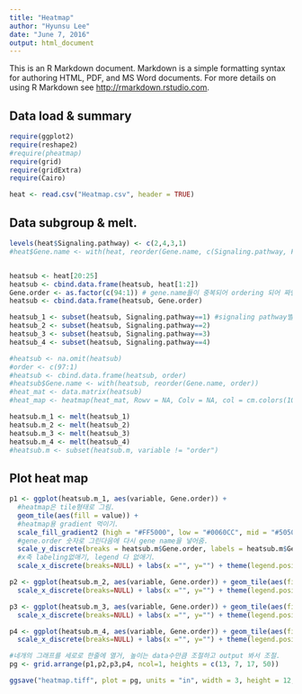 ```yaml
---
title: "Heatmap"
author: "Hyunsu Lee"
date: "June 7, 2016"
output: html_document
---
```


This is an R Markdown document. Markdown is a simple formatting syntax for authoring HTML, PDF, and MS Word documents. For more details on using R Markdown see <http://rmarkdown.rstudio.com>.

## Data load & summary
```r
require(ggplot2)
require(reshape2)
#require(pheatmap)
require(grid)
require(gridExtra)
require(Cairo)

heat <- read.csv("Heatmap.csv", header = TRUE)
```

## Data subgroup & melt.
```r
levels(heat$Signaling.pathway) <- c(2,4,3,1)
#heat$Gene.name <- with(heat, reorder(Gene.name, c(Signaling.pathway, Fold.change))


heatsub <- heat[20:25]
heatsub <- cbind.data.frame(heatsub, heat[1:2])
Gene.order <- as.factor(c(94:1)) # gene.name들이 중복되어 ordering 되어 짜낸 궁여지책
heatsub <- cbind.data.frame(heatsub, Gene.order)

heatsub_1 <- subset(heatsub, Signaling.pathway==1) #signaling pathway별로 따로 그린다음 grid형태로 그리기위한 작업, faceting은 안된다. 
heatsub_2 <- subset(heatsub, Signaling.pathway==2)
heatsub_3 <- subset(heatsub, Signaling.pathway==3)
heatsub_4 <- subset(heatsub, Signaling.pathway==4)

#heatsub <- na.omit(heatsub)
#order <- c(97:1)
#heatsub <- cbind.data.frame(heatsub, order)
#heatsub$Gene.name <- with(heatsub, reorder(Gene.name, order))
#heat_mat <- data.matrix(heatsub)
#heat_map <- heatmap(heat_mat, Rowv = NA, Colv = NA, col = cm.colors(10,), scale = "column", margins = c(5,10))

heatsub.m_1 <- melt(heatsub_1)
heatsub.m_2 <- melt(heatsub_2)
heatsub.m_3 <- melt(heatsub_3)
heatsub.m_4 <- melt(heatsub_4)
#heatsub.m <- subset(heatsub.m, variable != "order")

```


## Plot heat map
```r

p1 <- ggplot(heatsub.m_1, aes(variable, Gene.order)) + 
  #heatmap은 tile형태로 그림. 
  geom_tile(aes(fill = value)) + 
  #heatmap용 gradient 먹이기.
  scale_fill_gradient2 (high = "#FF5000", low = "#0060CC", mid = "#505050") +
  #gene.order 숫자로 그린다음에 다시 gene name을 넣어줌.
  scale_y_discrete(breaks = heatsub.m$Gene.order, labels = heatsub.m$Gene.name) +
  #x축 labeling없애기, legend 다 없애기.
  scale_x_discrete(breaks=NULL) + labs(x ="", y="") + theme(legend.position="none")

p2 <- ggplot(heatsub.m_2, aes(variable, Gene.order)) + geom_tile(aes(fill = value)) + scale_fill_gradient2 (high = "#FF5000", low = "#0060CC", mid = "#505050") + scale_y_discrete(breaks = heatsub.m$Gene.order, labels = heatsub.m$Gene.name) +
  scale_x_discrete(breaks=NULL) + labs(x ="", y="") + theme(legend.position="none")

p3 <- ggplot(heatsub.m_3, aes(variable, Gene.order)) + geom_tile(aes(fill = value)) + scale_fill_gradient2 (high = "#FF5000", low = "#0060CC", mid = "#505050") + scale_y_discrete(breaks = heatsub.m$Gene.order, labels = heatsub.m$Gene.name) +
  scale_x_discrete(breaks=NULL) + labs(x ="", y="") + theme(legend.position="none")

p4 <- ggplot(heatsub.m_4, aes(variable, Gene.order)) + geom_tile(aes(fill = value)) + scale_fill_gradient2 (high = "#FF5000", low = "#0060CC", mid = "#505050") + scale_y_discrete(breaks = heatsub.m$Gene.order, labels = heatsub.m$Gene.name) +
  scale_x_discrete(breaks=NULL) + labs(x ="", y="") + theme(legend.position="none")

#네개의 그래프를 세로로 한줄에 열거, 높이는 data수만큼 조절하고 output 봐서 조절.
pg <- grid.arrange(p1,p2,p3,p4, ncol=1, heights = c(13, 7, 17, 50))

ggsave("heatmap.tiff", plot = pg, units = "in", width = 3, height = 12, dpi =300)

```

